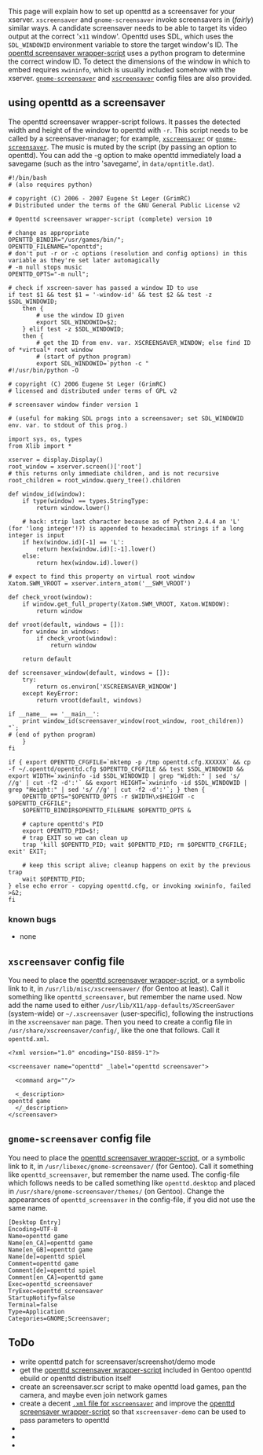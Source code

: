 This page will explain how to set up openttd as a screensaver for your xserver.  <tt>xscreensaver</tt> and <tt>gnome-screensaver</tt> invoke screensavers in (''fairly'') similar ways.  A candidate screensaver needs to be able to target its video output at the correct '<tt>x11</tt> window'.  Openttd uses SDL, which uses the <tt>SDL_WINDOWID</tt> environment variable to store the target window's ID.  The [[en/#using openttd as a screensaver|openttd screensaver wrapper-script]] uses a python program to determine the correct window ID.  To detect the dimensions of the window in which to embed requires <tt>xwininfo</tt>, which is usually included somehow with the xserver.  [[en/#gnome-screensaver config file|<tt>gnome-screensaver</tt>]] and [[en/#xscreensaver config file|<tt>xscreensaver</tt>]] config files are also provided.

==using openttd as a screensaver==
The openttd screensaver wrapper-script follows.  It passes the detected width and height of the window to openttd with <tt>-r</tt>.  This script needs to be called by a screensaver-manager; for example, [[en/#xscreensaver config file|<tt>xscreensaver</tt>]] or [[en/#gnome-screensaver config file|<tt>gnome-screensaver</tt>]].  The music is muted by the script (by passing an option to openttd).  You can add the -g option to make openttd immediately load a savegame (such as the intro 'savegame', in <tt>data/opntitle.dat</tt>).

<pre>
#!/bin/bash
# (also requires python)

# copyright (C) 2006 - 2007 Eugene St Leger (GrimRC)
# Distributed under the terms of the GNU General Public License v2

# Openttd screensaver wrapper-script (complete) version 10

# change as appropriate
OPENTTD_BINDIR="/usr/games/bin/";
OPENTTD_FILENAME="openttd";
# don't put -r or -c options (resolution and config options) in this variable as they're set later automagically
# -m null stops music
OPENTTD_OPTS="-m null";

# check if xscreen-saver has passed a window ID to use
if test $1 && test $1 = '-window-id' && test $2 && test -z $SDL_WINDOWID;
	then {
		# use the window ID given
		export SDL_WINDOWID=$2;
	} elif test -z $SDL_WINDOWID;
	then {
		# get the ID from env. var. XSCREENSAVER_WINDOW; else find ID of *virtual* root window
		# (start of python program)
		export SDL_WINDOWID=`python -c "
#!/usr/bin/python -O

# copyright (C) 2006 Eugene St Leger (GrimRC)
# licensed and distributed under terms of GPL v2

# screensaver window finder version 1

# (useful for making SDL progs into a screensaver; set SDL_WINDOWID env. var. to stdout of this prog.)

import sys, os, types
from Xlib import *

xserver = display.Display()
root_window = xserver.screen()['root']
# this returns only immediate children, and is not recursive
root_children = root_window.query_tree().children

def window_id(window):
	if type(window) == types.StringType:
		return window.lower()

	# hack: strip last character because as of Python 2.4.4 an 'L' (for 'long integer'!?) is appended to hexadecimal strings if a long integer is input
	if hex(window.id)[-1] == 'L':
		return hex(window.id)[:-1].lower()
	else:
		return hex(window.id).lower()

# expect to find this property on virtual root window
Xatom.SWM_VROOT = xserver.intern_atom('__SWM_VROOT')

def check_vroot(window):
	if window.get_full_property(Xatom.SWM_VROOT, Xatom.WINDOW):
		return window

def vroot(default, windows = []):
	for window in windows:
		if check_vroot(window):
			return window

	return default

def screensaver_window(default, windows = []):
	try:
		return os.environ['XSCREENSAVER_WINDOW']
	except KeyError:
		return vroot(default, windows)

if __name__ == '__main__':
	print window_id(screensaver_window(root_window, root_children))
"`;
# (end of python program)
	}
fi

if { export OPENTTD_CFGFILE=`mktemp -p /tmp openttd.cfg.XXXXXX` && cp -f ~/.openttd/openttd.cfg $OPENTTD_CFGFILE && test $SDL_WINDOWID && export WIDTH=`xwininfo -id $SDL_WINDOWID | grep "Width:" | sed 's/ //g' | cut -f2 -d':'` && export HEIGHT=`xwininfo -id $SDL_WINDOWID | grep "Height:" | sed 's/ //g' | cut -f2 -d':'`; } then {
	OPENTTD_OPTS="$OPENTTD_OPTS -r $WIDTH\x$HEIGHT -c $OPENTTD_CFGFILE";
	$OPENTTD_BINDIR$OPENTTD_FILENAME $OPENTTD_OPTS &

	# capture openttd's PID
	export OPENTTD_PID=$!;
	# trap EXIT so we can clean up
	trap 'kill $OPENTTD_PID; wait $OPENTTD_PID; rm $OPENTTD_CFGFILE; exit' EXIT;

	# keep this script alive; cleanup happens on exit by the previous trap
	wait $OPENTTD_PID;
} else echo error - copying openttd.cfg, or invoking xwininfo, failed >&2;
fi
</pre>

===known bugs===
*none

==<tt>xscreensaver</tt> config file==
You need to place the [[en/#using openttd as a screensaver|openttd screensaver wrapper-script]], or a symbolic link to it, in <tt>/usr/lib/misc/xscreensaver/</tt> (for Gentoo at least).  Call it something like <tt>openttd_screensaver</tt>, but remember the name used.  Now add the name used to either <tt>/usr/lib/X11/app-defaults/XScreenSaver</tt> (system-wide) or <tt>~/.xscreensaver</tt> (user-specific), following the instructions in the <tt>xscreensaver</tt> <tt>man</tt> page.  Then you need to create a config file in <tt>/usr/share/xscreensaver/config/</tt>, like the one that follows.  Call it <tt>openttd.xml</tt>.

<pre>
<?xml version="1.0" encoding="ISO-8859-1"?>

<screensaver name="openttd" _label="openttd screensaver">

  <command arg=""/>

  <_description>
openttd game
  </_description>
</screensaver>
</pre>

==<tt>gnome-screensaver</tt> config file==
You need to place the [[en/#using openttd as a screensaver|openttd screensaver wrapper-script]], or a symbolic link to it, in <tt>/usr/libexec/gnome-screensaver/</tt> (for Gentoo).  Call it something like <tt>openttd_screensaver</tt>, but remember the name used.  The config-file which follows needs to be called something like <tt>openttd.desktop</tt> and placed in <tt>/usr/share/gnome-screensaver/themes/</tt> (on Gentoo).  Change the appearances of <tt>openttd_screensaver</tt> in the config-file, if you did not use the same name.

<pre>
[Desktop Entry]
Encoding=UTF-8
Name=openttd game
Name[en_CA]=openttd game
Name[en_GB]=openttd game
Name[de]=openttd spiel
Comment=openttd game
Comment[de]=openttd spiel
Comment[en_CA]=openttd game
Exec=openttd_screensaver
TryExec=openttd_screensaver
StartupNotify=false
Terminal=false
Type=Application
Categories=GNOME;Screensaver;
</pre>

==ToDo==
*write openttd patch for screensaver/screenshot/demo mode
*get the [[en/#using openttd as a screensaver|openttd screensaver wrapper-script]] included in Gentoo openttd ebuild or openttd distribution itself
*create an screensaver.scr script to make openttd load games, pan the camera, and maybe even join network games
*create a decent [[en/#xscreensaver config file|<tt>.xml</tt> file for <tt>xscreensaver</tt>]] and improve the [[en/#using openttd as a screensaver|openttd screensaver wrapper-script]] so that <tt>xscreensaver-demo</tt> can be used to pass parameters to openttd
*
*
*